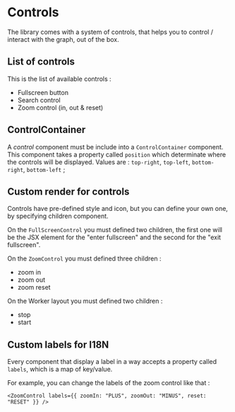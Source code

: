 
# Controls

The library comes with a system of controls,
that helps you to control / interact with the graph, out of the box.

## List of controls

This is the list of available controls :

- Fullscreen button
- Search control
- Zoom control (in, out & reset)

## ControlContainer

A _control_ component must be include into a `ControlContainer` component.
This component takes a property called `position` which determinate where the controls will be displayed.
Values are : `top-right`, `top-left`, `bottom-right`, `bottom-left` ;

<CodePreview code={ControlContainerSource} title="Control container example">
  <ControlContainer />
</CodePreview>

## Custom render for controls

Controls have pre-defined style and icon, but you can define your own one, by specifying children component.

On the `FullScreenControl` you must defined two children,
the first one will be the JSX element for the "enter fullscreen"
and the second for the "exit fullscreen".

On the `ZoomControl` you must defined three children :

- zoom in
- zoom out
- zoom reset

On the Worker layout you must defined two children :

- stop
- start

<CodePreview code={ControlCustomSource} title="Custom render for control">
  <ControlCustom />
</CodePreview>

## Custom labels for I18N

Every component that display a label in a way accepts a property called `labels`,
which is a map of key/value.

For example, you can change the labels of the zoom control like that :

```
<ZoomControl labels={{ zoomIn: "PLUS", zoomOut: "MINUS", reset: "RESET" }} />
```

